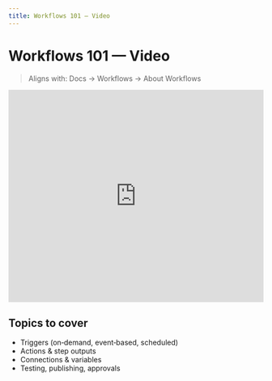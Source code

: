 ```yaml
---
title: Workflows 101 — Video
---
```


# Workflows 101 — Video

> Aligns with: Docs → Workflows → About Workflows

<iframe width="100%" height="420" src="https://www.youtube.com/embed/VIDEO_ID" title="Workflows 101" frameborder="0" allowfullscreen></iframe>

## Topics to cover
- Triggers (on‑demand, event‑based, scheduled)
- Actions & step outputs
- Connections & variables
- Testing, publishing, approvals
